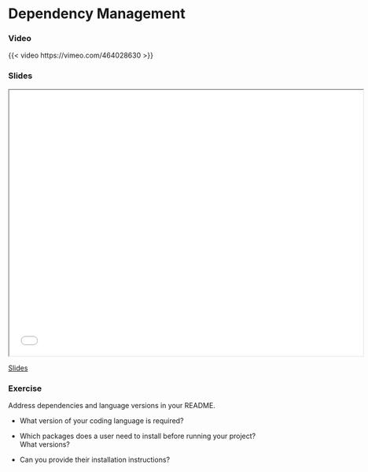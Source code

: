 # Dependency Management

### Video

{{< video https://vimeo.com/464028630 >}}

### Slides

```{=html}
<iframe class="slide-deck" src="../slides/slides_dependencies.html" title="Version Control" width="720" height="540">
</iframe>
```

[Slides](../slides/slides_dependencies.html)

### Exercise
Address dependencies and language versions in your README.

* What version of your coding language is required?

* Which packages does a user need to install before running your project?
  What versions?

* Can you provide their installation instructions?
